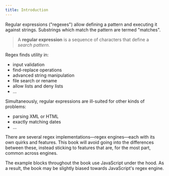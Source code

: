 ```yaml
---
title: Introduction
---
```


Regular expressions ("regexes") allow defining a pattern and executing it against strings. Substrings which match the pattern are termed "matches".

> A **regular expression** is a sequence of characters that define a _search pattern_.

Regex finds utility in:

-   input validation
-   find-replace operations
-   advanced string manipulation
-   file search or rename
-   allow lists and deny lists
-   …

Simultaneously, regular expressions are ill-suited for other kinds of problems:

-   parsing XML or HTML
-   exactly matching dates
-   …

There are several regex implementations—regex engines—each with its own quirks and features. This book will avoid going into the differences between these, instead sticking to features that are, for the most part, common across engines.

The example blocks throughout the book use JavaScript under the hood. As a result, the book may be slightly biased towards JavaScript's regex engine.
